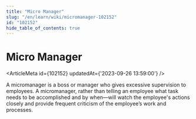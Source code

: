 ```yaml
---
title: "Micro Manager"
slug: "/en/learn/wiki/micromanager-102152"
id: "102152"
hide_table_of_contents: true
---
```



# Micro Manager

<ArticleMeta id={102152} updatedAt={'2023-09-26 13:59:00'} />
<div className='border-solid border-b border-t-0 my-4 border-[var(--ifm-color-gray-300)]' />

A micromanager is a boss or manager who gives excessive supervision to employees. A micromanager, rather than telling an employee what task needs to be accomplished and by when—will watch the employee's actions closely and provide frequent criticism of the employee’s work and processes.
